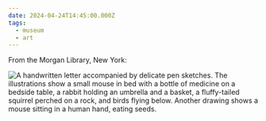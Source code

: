 ```yaml
---
date: 2024-04-24T14:45:00.000Z
tags:
  - museum
  - art
---
```

From the Morgan Library, New York:

![A handwritten letter accompanied by delicate pen sketches. The illustrations show a small mouse in bed with a bottle of medicine on a bedside table, a rabbit holding an umbrella and a basket, a fluffy-tailed squirrel perched on a rock, and birds flying below. Another drawing shows a mouse sitting in a human hand, eating seeds.](/assets/art/20240424-beatrix-potter.jpg "<i>Beatrix Potter: The Picture Letters</i>")